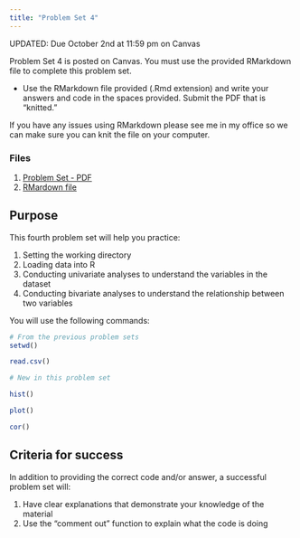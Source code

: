 ```yaml
---
title: "Problem Set 4"
---
```


:::{.callout-important}
UPDATED: Due October 2nd at 11:59 pm on Canvas
:::

Problem Set 4 is posted on Canvas. You must use the provided RMarkdown file to complete this problem set.

- Use the RMarkdown file provided (.Rmd extension) and write your answers and code in the spaces provided. Submit the PDF that is "knitted."

If you have any issues using RMarkdown please see me in my office so we can make sure you can knit the file on your computer.

### Files

1. [Problem Set - PDF](https://agnesscott.instructure.com/files/743373/)
2. [RMardown file](https://agnesscott.instructure.com/files/743372/)



## Purpose

This fourth problem set will help you practice:

1. Setting the working directory
2. Loading data into R
3. Conducting univariate analyses to understand the variables in the dataset
4. Conducting bivariate analyses to understand the relationship between two variables


You will use the following commands:

```r

# From the previous problem sets
setwd()

read.csv()

# New in this problem set

hist()

plot()

cor()

```



## Criteria for success

In addition to providing the correct code and/or answer, a successful problem set will:

1. Have clear explanations that demonstrate your knowledge of the material
2. Use the "comment out" function to explain what the code is doing


